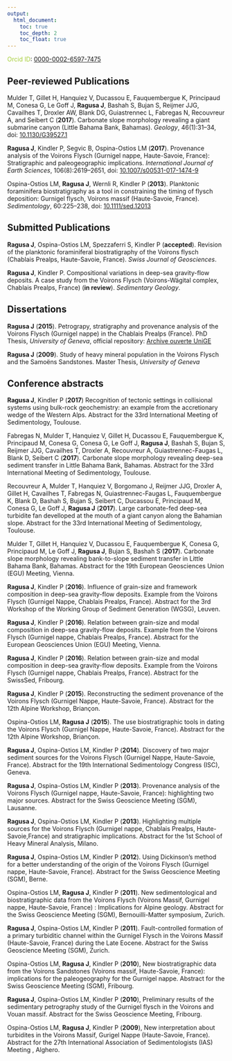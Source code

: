 ```yaml
---
output:
  html_document:
    toc: true
    toc_depth: 2
    toc_float: true
---
```

  
  <link rel="stylesheet" href="styles.css" type="text/css">
  
<span style="color:#a6ce39">Orcid ID</span>: [0000-0002-6597-7475](https://orcid.org/0000-0002-6597-7475)

## Peer-reviewed Publications

Mulder T, Gillet H, Hanquiez V, Ducassou E, Fauquembergue K, Principaud M, Conesa G, Le Goff J, **Ragusa J**, Bashah S, Bujan S, Reijmer JJG, Cavailhes T, Droxler AW, Blank DG, Guiastrennec L, Fabregas N, Recouvreur A, and Seibert C (**2017**). Carbonate slope morphology revealing a giant submarine canyon
(Little Bahama Bank, Bahamas). *Geology*, 46(1):31–34, doi: [10.1130/G39527.1](https://pubs.geoscienceworld.org/gsa/geology/article-abstract/46/1/31/522865/carbonate-slope-morphology-revealing-a-giant?redirectedFrom=fulltext)

**Ragusa J**, Kindler P, Segvic B, Ospina-Ostios LM (**2017**). Provenance analysis of the Voirons Flysch (Gurnigel nappe, Haute-Savoie, France): Stratigraphic and paleogeographic implications. *International Journal of Earth Sciences*, 106(8):2619–2651, doi: [10.1007/s00531-017-1474-9](http://link.springer.com/article/10.1007%2Fs00531-017-1474-9)

Ospina-Ostios LM, **Ragusa J**, Wernli R, Kindler P (**2013**). Planktonic foraminifera biostratigraphy as a tool in constraining the timing of flysch deposition: Gurnigel flysch, Voirons massif (Haute-Savoie, France). *Sedimentology*, 60:225–238, doi: [10.1111/sed.12013](http://onlinelibrary.wiley.com/doi/10.1111/sed.12013/abstract;jsessionid=5A54433B3561A853F6DBF83958E6C356.f03t03)

## Submitted Publications

**Ragusa J**, Ospina-Ostios LM, Spezzaferri S, Kindler P (**accepted**). Revision of the planktonic foraminiferal biostratigraphy of the Voirons flysch (Chablais Prealps, Haute-Savoie, France). *Swiss Journal of Geosciences*.

**Ragusa J**, Kindler P. Compositional variations in deep-sea gravity-flow deposits. A case study from the Voirons Flysch (Voirons-Wägital complex, Chablais Prealps, France) (**in review**). *Sedimentary Geology*.

## Dissertations
**Ragusa J** (**2015**). Petrograpy, stratigraphy and provenance analysis of the Voirons Flysch (Gurnigel nappe) in the Chablais Prealps (France). PhD Thesis, *University of Geneva*, official repository: [Archive ouverte UniGE](https://archive-ouverte.unige.ch/unige:75519)

**Ragusa J** (**2009**). Study of heavy mineral population in the Voirons Flysch and the Samoëns Sandstones. Master Thesis, *University of Geneva*

## Conference abstracts

**Ragusa J**, Kindler P (**2017**) Recognition of tectonic settings in collisional systems using bulk-rock geochemistry: an example from the accretionary wedge of the Western Alps. Abstract for the 33rd International Meeting of Sedimentology, Toulouse.

Fabregas N, Mulder T, Hanquiez V, Gillet H, Ducassou E, Fauquembergue K, Principaud M, Conesa G, Conesa G, Le Goff J, **Ragusa J**, Bashah S, Bujan S, Reijmer JJG, Cavailhes T, Droxler A, Recouvreur A, Guiastrennec-Faugas L, Blank D, Seibert C (**2017**). Carbonate slope morphology revealing deep-sea sediment transfer in Little Bahama Bank, Bahamas. Abstract for the 33rd International Meeting of Sedimentology, Toulouse.

Recouvreur A, Mulder T, Hanquiez V, Borgomano J, Reijmer JJG, Droxler A, Gillet H, Cavailhes T, Fabregas N, Guiastrennec-Faugas L, Fauquembergue K, Blank D, Bashah S, Bujan S, Seibert C, Ducassou E, Principaud M, Conesa G, Le Goff J, **Ragusa J** (**2017**). Large carbonate-fed deep-sea turbidite fan develloped at the mouth of a giant canyon along the Bahamian slope. Abstract for the 33rd International Meeting of Sedimentology, Toulouse.

Mulder T, Gillet H, Hanquiez V, Ducassou E, Fauquembergue K, Conesa G, Principaud M, Le Goff J, **Ragusa J**, Bujan S, Bashah S (**2017**). Carbonate slope morphology revealing bank-to-slope sediment transfer in Little Bahama Bank, Bahamas. Abstract for the 19th European Geosciences Union (EGU) Meeting, Vienna.

**Ragusa J**, Kindler P (**2016**). Influence of grain-size and framework composition in deep-sea gravity-flow deposits. Example from the Voirons Flysch (Gurnigel Nappe, Chablais Prealps, France). Abstract for the 3rd Workshop of the Working Group of Sediment Generation (WGSG), Leuven.

**Ragusa J**, Kindler P (**2016**). Relation between grain-size and modal composition in deep-sea gravity-flow deposits. Example from the Voirons Flysch (Gurnigel nappe, Chablais Prealps, France). Abstract for the European Geosciences Union (EGU) Meeting, Vienna.

**Ragusa J**, Kindler P (**2016**). Relation between grain-size and modal composition in deep-sea gravity-flow deposits. Example from the Voirons Flysch (Gurnigel nappe, Chablais Prealps, France). Abstract for the SwissSed, Fribourg.

**Ragusa J**, Kindler P (**2015**). Reconstructing the sediment provenance of the Voirons Flysch (Gurnigel Nappe, Haute-Savoie, France). Abstract for the 12th Alpine Workshop, Briançon.

Ospina-Ostios LM, **Ragusa J** (**2015**). The use biostratigraphic tools in dating the Voirons Flysch (Gurnigel Nappe, Haute-Savoie, France). Abstract for the 12th Alpine Workshop, Briançon.

**Ragusa J**, Ospina-Ostios LM, Kindler P (**2014**). Discovery of two major sediment sources for the Voirons Flysch (Gurnigel Nappe, Haute-Savoie, France). Abstract for the 19th International Sedimentology Congress (ISC), Geneva.

**Ragusa J**, Ospina-Ostios LM, Kindler P (**2013**). Provenance analysis of the Voirons Flysch (Gurnigel nappe, Haute-Savoie, France): highlighting two major sources. Abstract for the Swiss Geoscience Meeting (SGM), Lausanne.

**Ragusa J**, Ospina-Ostios LM, Kindler P (**2013**). Highlighting multiple sources for the Voirons Flysch (Gurnigel nappe, Chablais Prealps, Haute-Savoie,France) and stratigraphic implications. Abstract for the 1st School of Heavy Mineral Analysis, Milano.

**Ragusa J**, Ospina-Ostios LM, Kindler P (**2012**). Using Dickinson’s method for a better understanding of the origin of the Voirons Flysch (Gurnigel nappe, Haute-Savoie, France). Abstract for the Swiss Geoscience Meeting (SGM), Berne.

Ospina-Ostios LM, **Ragusa J**, Kindler P (**2011**). New sedimentological and biostratigraphic data from the Voirons Flysch (Voirons Massif, Gurnigel nappe, Haute-Savoie, France) : Implications for Alpine geology. Abstract for the Swiss Geoscience Meeting (SGM), Bernouilli-Matter symposium, Zurich.

**Ragusa J**, Ospina-Ostios LM, Kindler P (**2011**). Fault-controlled formation of a primary turbiditic channel within the Gurnigel Flysch in the Voirons Massif (Haute-Savoie, France) during the Late Eocene. Abstract for the Swiss Geoscience Meeting (SGM), Zurich.

Ospina-Ostios LM, **Ragusa J**, Kindler P (**2010**), New biostratigraphic data from the Voirons Sandstones (Voirons massif, Haute-Savoie, France): implications for the paleogeography for the Gurnigel nappe. Abstract for the Swiss Geoscience Meeting (SGM), Fribourg.

**Ragusa J**, Ospina-Ostios LM, Kindler P (**2010**), Preliminary results of the sedimentary petrography study of the Gurnigel flysch in the Voirons and Vouan massif. Abstract for the Swiss Geoscience Meeting, Fribourg.

Ospina-Ostios LM, **Ragusa J**, Kindler P (**2009**), New interpretation about turbidites in the Voirons Massif, Gurigel Nappe (Haute-Savoie, France). Abstract for the 27th International Association of Sedimentologists (IAS) Meeting , Alghero.